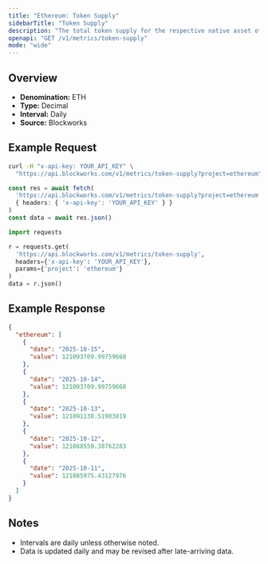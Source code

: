 ```yaml
---
title: "Ethereum: Token Supply"
sidebarTitle: "Token Supply"
description: "The total token supply for the respective native asset of that chain. Inclusive of all locked tokens."
openapi: "GET /v1/metrics/token-supply"
mode: "wide"
---
```


## Overview

- **Denomination:** ETH
- **Type:** Decimal
- **Interval:** Daily
- **Source:** Blockworks

## Example Request

<CodeGroup>

```bash cURL
curl -H "x-api-key: YOUR_API_KEY" \
  "https://api.blockworks.com/v1/metrics/token-supply?project=ethereum"
```

```typescript TypeScript
const res = await fetch(
  'https://api.blockworks.com/v1/metrics/token-supply?project=ethereum',
  { headers: { 'x-api-key': 'YOUR_API_KEY' } }
)
const data = await res.json()
```

```python Python
import requests

r = requests.get(
  'https://api.blockworks.com/v1/metrics/token-supply',
  headers={'x-api-key': 'YOUR_API_KEY'},
  params={'project': 'ethereum'}
)
data = r.json()
```

</CodeGroup>

## Example Response

```json
{
  "ethereum": [
    {
      "date": "2025-10-15",
      "value": 121093709.99759668
    },
    {
      "date": "2025-10-14",
      "value": 121093709.99759668
    },
    {
      "date": "2025-10-13",
      "value": 121091138.51903819
    },
    {
      "date": "2025-10-12",
      "value": 121088550.38762283
    },
    {
      "date": "2025-10-11",
      "value": 121085975.43127976
    }
  ]
}
```

## Notes
- Intervals are daily unless otherwise noted.
- Data is updated daily and may be revised after late-arriving data.